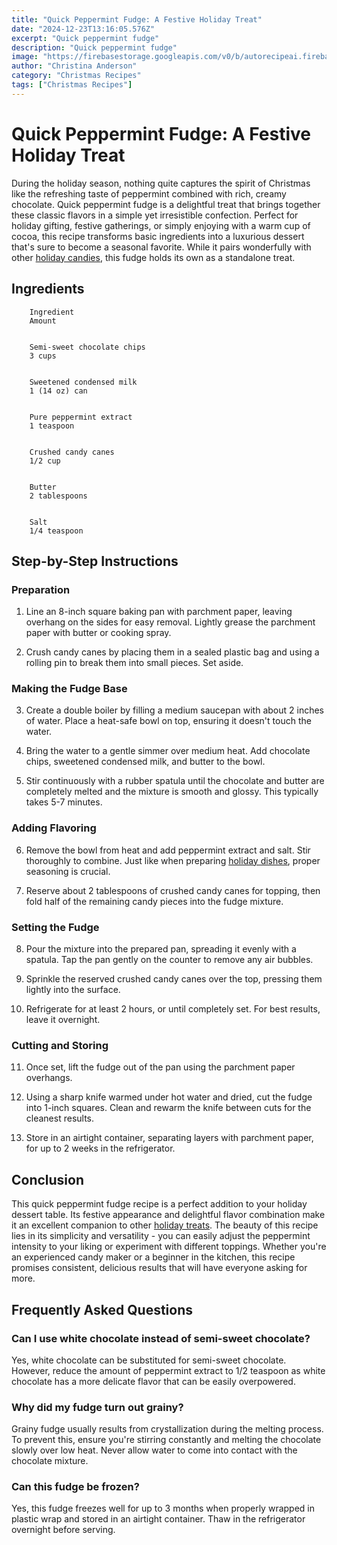 ```yaml
---
title: "Quick Peppermint Fudge: A Festive Holiday Treat"
date: "2024-12-23T13:16:05.576Z"
excerpt: "Quick peppermint fudge"
description: "Quick peppermint fudge"
image: "https://firebasestorage.googleapis.com/v0/b/autorecipeai.firebasestorage.app/o/generated-images%2F1734959763178-na2uysypoo.jpg?alt=media&token=c77c5082-ae5b-4b73-a44b-19b7de61077d"
author: "Christina Anderson"
category: "Christmas Recipes"
tags: ["Christmas Recipes"]
---
```


# Quick Peppermint Fudge: A Festive Holiday Treat


During the holiday season, nothing quite captures the spirit of Christmas like the refreshing taste of peppermint combined with rich, creamy chocolate. Quick peppermint fudge is a delightful treat that brings together these classic flavors in a simple yet irresistible confection. Perfect for holiday gifting, festive gatherings, or simply enjoying with a warm cup of cocoa, this recipe transforms basic ingredients into a luxurious dessert that's sure to become a seasonal favorite. While it pairs wonderfully with other [holiday candies](https://healtystack.com/last-minute-christmas-candies/), this fudge holds its own as a standalone treat.



## Ingredients


    
        Ingredient
        Amount
    
    
        Semi-sweet chocolate chips
        3 cups
    
    
        Sweetened condensed milk
        1 (14 oz) can
    
    
        Pure peppermint extract
        1 teaspoon
    
    
        Crushed candy canes
        1/2 cup
    
    
        Butter
        2 tablespoons
    
    
        Salt
        1/4 teaspoon
    




## Step-by-Step Instructions


### Preparation

1. Line an 8-inch square baking pan with parchment paper, leaving overhang on the sides for easy removal. Lightly grease the parchment paper with butter or cooking spray.



2. Crush candy canes by placing them in a sealed plastic bag and using a rolling pin to break them into small pieces. Set aside.



### Making the Fudge Base

3. Create a double boiler by filling a medium saucepan with about 2 inches of water. Place a heat-safe bowl on top, ensuring it doesn't touch the water.



4. Bring the water to a gentle simmer over medium heat. Add chocolate chips, sweetened condensed milk, and butter to the bowl.



5. Stir continuously with a rubber spatula until the chocolate and butter are completely melted and the mixture is smooth and glossy. This typically takes 5-7 minutes.



### Adding Flavoring

6. Remove the bowl from heat and add peppermint extract and salt. Stir thoroughly to combine. Just like when preparing [holiday dishes](https://healtystack.com/stuffed-holiday-squash/), proper seasoning is crucial.



7. Reserve about 2 tablespoons of crushed candy canes for topping, then fold half of the remaining candy pieces into the fudge mixture.



### Setting the Fudge

8. Pour the mixture into the prepared pan, spreading it evenly with a spatula. Tap the pan gently on the counter to remove any air bubbles.



9. Sprinkle the reserved crushed candy canes over the top, pressing them lightly into the surface.



10. Refrigerate for at least 2 hours, or until completely set. For best results, leave it overnight.



### Cutting and Storing

11. Once set, lift the fudge out of the pan using the parchment paper overhangs.



12. Using a sharp knife warmed under hot water and dried, cut the fudge into 1-inch squares. Clean and rewarm the knife between cuts for the cleanest results.



13. Store in an airtight container, separating layers with parchment paper, for up to 2 weeks in the refrigerator.



## Conclusion

This quick peppermint fudge recipe is a perfect addition to your holiday dessert table. Its festive appearance and delightful flavor combination make it an excellent companion to other [holiday treats](https://healtystack.com/roast-turkey-sides/). The beauty of this recipe lies in its simplicity and versatility - you can easily adjust the peppermint intensity to your liking or experiment with different toppings. Whether you're an experienced candy maker or a beginner in the kitchen, this recipe promises consistent, delicious results that will have everyone asking for more.



## Frequently Asked Questions


### Can I use white chocolate instead of semi-sweet chocolate?

Yes, white chocolate can be substituted for semi-sweet chocolate. However, reduce the amount of peppermint extract to 1/2 teaspoon as white chocolate has a more delicate flavor that can be easily overpowered.



### Why did my fudge turn out grainy?

Grainy fudge usually results from crystallization during the melting process. To prevent this, ensure you're stirring constantly and melting the chocolate slowly over low heat. Never allow water to come into contact with the chocolate mixture.



### Can this fudge be frozen?

Yes, this fudge freezes well for up to 3 months when properly wrapped in plastic wrap and stored in an airtight container. Thaw in the refrigerator overnight before serving.

